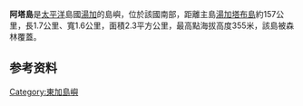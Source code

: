 {{expand english|time=2021-01-01}}
{{Infobox islands
| name             = ʻAta
| native_name      = 
| sobriquet        = Pylstaart / Pijlstaart
| image_name       = 
| image_map        =
| pushpin_map             = Tonga
| coordinates      = {{coord|22|20|30|S|176|12|30|W|display=it}}
| location         = [[太平洋|太平洋]]
| area_km2  =1.82 <ref name=BirdLife>{{cite web |url=http://datazone.birdlife.org/site/factsheet/ata-island-iba-tonga |title=Factsheet: {{okina}}Ata Island |publisher=BirdLife International |accessdate=9 May 2020 |archive-date=2020-11-26 |archive-url=https://web.archive.org/web/20201126184615/http://datazone.birdlife.org/site/factsheet/ata-island-iba-tonga |dead-url=no }}</ref>
| rank             = 
| country          = {{flag|Tonga}}
| population       = 0
| population_as_of = 2020
}}
'''阿塔島'''是[[太平洋|太平洋]]島國[[湯加|湯加]]的島嶼，位於該國南部，距離主島[[湯加塔布島|湯加塔布島]]約157公里，長1.7公里、寬1.6公里，面積2.3平方公里，最高點海拔高度355米，該島被森林覆蓋。

==参考资料==
{{refs}}

{{Authority control}}
{{DEFAULTSORT:Ata}}
[[Category:東加島嶼|Category:東加島嶼]]
{{Tonga-stub}}